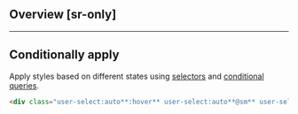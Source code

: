 ## Overview [sr-only]
<Overview/>

---

## Conditionally apply
Apply styles based on different states using [selectors](/guide/state-selectors) and [conditional queries](/guide/conditional-queries).
```html
<div class="user-select:auto**:hover** user-select:auto**@sm** user-select:auto**@dark** user-select:auto**@print**">…</div>
```

